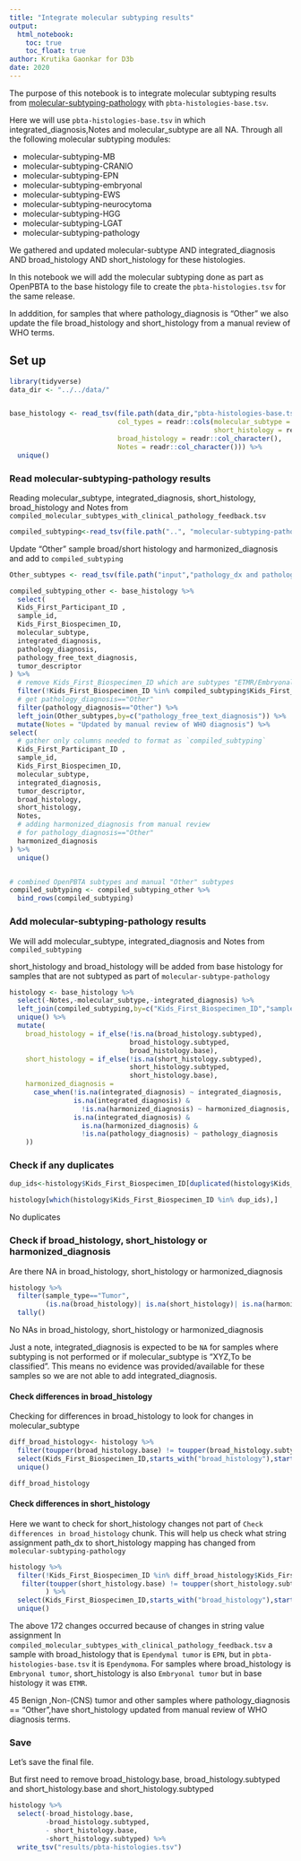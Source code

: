 ```yaml
---
title: "Integrate molecular subtyping results"
output: 
  html_notebook:
    toc: true
    toc_float: true
author: Krutika Gaonkar for D3b
date: 2020
---
```


The purpose of this notebook is to integrate molecular subtyping results from 
[molecular-subtyping-pathology](https://github.com/AlexsLemonade/OpenPBTA-analysis/tree/master/analyses/molecular-subtyping-pathology) with `pbta-histologies-base.tsv`.

Here we will use `pbta-histologies-base.tsv` in which integrated_diagnosis,Notes and molecular_subtype are all NA. Through all the following molecular subtyping modules:

- molecular-subtyping-MB
- molecular-subtyping-CRANIO
- molecular-subtyping-EPN
- molecular-subtyping-embryonal
- molecular-subtyping-EWS
- molecular-subtyping-neurocytoma
- molecular-subtyping-HGG
- molecular-subtyping-LGAT
- molecular-subtyping-pathology

We gathered and updated molecular-subtype AND integrated_diagnosis AND broad_histology AND short_histology for these histologies.

In this notebook we will add the molecular subtyping done as part as OpenPBTA to the base histology file to create the `pbta-histologies.tsv` for the same release. 

In adddition, for samples that where pathology_diagnosis is "Other" we also update the file broad_histology and short_histology from a manual review of WHO terms.

## Set up

```r
library(tidyverse)
data_dir <- "../../data/"


base_histology <- read_tsv(file.path(data_dir,"pbta-histologies-base.tsv"),
                           col_types = readr::cols(molecular_subtype = readr::col_character(),
                                                   short_histology = readr::col_character(),
                           broad_histology = readr::col_character(),
                           Notes = readr::col_character())) %>%
  unique()
```

### Read molecular-subtyping-pathology results

Reading molecular_subtype, integrated_diagnosis, short_histology, broad_histology and Notes from `compiled_molecular_subtypes_with_clinical_pathology_feedback.tsv` 

```r

compiled_subtyping<-read_tsv(file.path("..", "molecular-subtyping-pathology", "results", "compiled_molecular_subtypes_with_clinical_pathology_feedback.tsv"))

```

Update "Other" sample broad/short histology and harmonized_diagnosis and add to `compiled_subtyping`

```r

Other_subtypes <- read_tsv(file.path("input","pathology_dx and pathology_free_text_diagnosis to broad_histology for subtyping module - rules_without_subtype_WIP.tsv"))

compiled_subtyping_other <- base_histology %>%
  select(
  Kids_First_Participant_ID ,
  sample_id,
  Kids_First_Biospecimen_ID,
  molecular_subtype,
  integrated_diagnosis,
  pathology_diagnosis,
  pathology_free_text_diagnosis,
  tumor_descriptor
) %>%
  # remove Kids_First_Biospecimen_ID which are subtypes "ETMR/Embryonal"
  filter(!Kids_First_Biospecimen_ID %in% compiled_subtyping$Kids_First_Biospecimen_ID) %>%
  # get pathology_diagnosis=="Other"
  filter(pathology_diagnosis=="Other") %>%
  left_join(Other_subtypes,by=c("pathology_free_text_diagnosis")) %>%
  mutate(Notes = "Updated by manual review of WHO diagnosis") %>%
select(
  # gather only columns needed to format as `compiled_subtyping`
  Kids_First_Participant_ID ,
  sample_id,
  Kids_First_Biospecimen_ID,
  molecular_subtype,
  integrated_diagnosis,
  tumor_descriptor,
  broad_histology,
  short_histology,
  Notes,
  # adding harmonized_diagnosis from manual review 
  # for pathology_diagnosis=="Other"
  harmonized_diagnosis
) %>%
  unique()


# combined OpenPBTA subtypes and manual "Other" subtypes
compiled_subtyping <- compiled_subtyping_other %>%
  bind_rows(compiled_subtyping)

```



### Add molecular-subtyping-pathology results

We will add molecular_subtype, integrated_diagnosis and Notes from `compiled_subtyping`

short_histology and broad_histology will be added from base histology for samples that are not subtyped as part of `molecular-subtype-pathology`

```r

histology <- base_histology %>% 
  select(-Notes,-molecular_subtype,-integrated_diagnosis) %>%
  left_join(compiled_subtyping,by=c("Kids_First_Biospecimen_ID","sample_id","Kids_First_Participant_ID","tumor_descriptor"),suffix=c(".base",".subtyped")) %>%
  unique() %>%
  mutate(
    broad_histology = if_else(!is.na(broad_histology.subtyped),
                              broad_histology.subtyped,
                              broad_histology.base),
    short_histology = if_else(!is.na(short_histology.subtyped),
                              short_histology.subtyped,
                              short_histology.base),
    harmonized_diagnosis = 
      case_when(!is.na(integrated_diagnosis) ~ integrated_diagnosis,
                is.na(integrated_diagnosis) & 
                  !is.na(harmonized_diagnosis) ~ harmonized_diagnosis,
                is.na(integrated_diagnosis) & 
                  is.na(harmonized_diagnosis) &
                  !is.na(pathology_diagnosis) ~ pathology_diagnosis
    )) 
```



### Check if any duplicates

```r
dup_ids<-histology$Kids_First_Biospecimen_ID[duplicated(histology$Kids_First_Biospecimen_ID)]

histology[which(histology$Kids_First_Biospecimen_ID %in% dup_ids),]
```

No duplicates

### Check if broad_histology, short_histology or harmonized_diagnosis

Are there NA in broad_histology, short_histology or harmonized_diagnosis

```r
histology %>% 
  filter(sample_type=="Tumor",
         (is.na(broad_histology)| is.na(short_histology)| is.na(harmonized_diagnosis))) %>%
  tally()

```

No NAs in broad_histology, short_histology or harmonized_diagnosis

Just a note, integrated_diagnosis is expected to be `NA` for samples where subtyping is not performed or if molecular_subtype is "XYZ,To be classified". 
This means no evidence was provided/available for these samples so we are not able to add integrated_diagnosis.

#### Check differences in broad_histology 
Checking for differences in broad_histology to look for changes in molecular_subtype 


```r
diff_broad_histology<- histology %>%
  filter(toupper(broad_histology.base) != toupper(broad_histology.subtyped)) %>%
  select(Kids_First_Biospecimen_ID,starts_with("broad_histology"),starts_with("short_histology")) %>%
  unique()

diff_broad_histology
```

#### Check differences in short_histology
Here we want to check for short_histology changes not part of `Check differences in broad_histology` chunk.
This will help us check what string assignment path_dx to short_histology mapping has changed from `molecular-subtyping-pathology`

```r

histology %>% 
  filter(!Kids_First_Biospecimen_ID %in% diff_broad_histology$Kids_First_Biospecimen_ID) %>%
   filter(toupper(short_histology.base) != toupper(short_histology.subtyped) 
         ) %>%
  select(Kids_First_Biospecimen_ID,starts_with("broad_histology"),starts_with("short_histology")) %>%
  unique() 

```
The above 172 changes occurred because of changes in string value assignment
In `compiled_molecular_subtypes_with_clinical_pathology_feedback.tsv` a sample with broad_histology that is `Ependymal tumor` is `EPN`, but in `pbta-histologies-base.tsv` it is `Ependymoma`.
For samples where broad_histology is `Embryonal tumor`, short_histology is also `Embryonal tumor` but in base histology it was `ETMR`.

45 Benign ,Non-(CNS) tumor and other samples where pathology_diagnosis == "Other",have short_histology updated from manual review of WHO diagnosis terms.

### Save
Let's save the final file.

But first need to remove broad_histology.base, broad_histology.subtyped and short_histology.base
 and short_histology.subtyped

```r
histology %>% 
  select(-broad_histology.base,
         -broad_histology.subtyped,
         - short_histology.base,
         -short_histology.subtyped) %>%
  write_tsv("results/pbta-histologies.tsv")
```
